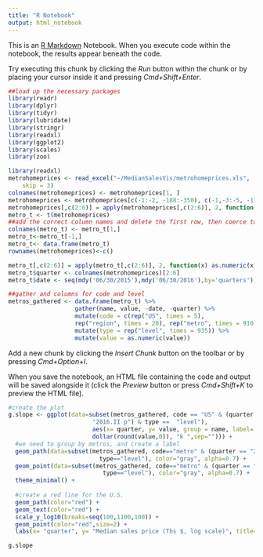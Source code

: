 ```yaml
---
title: "R Notebook"
output: html_notebook
---
```


This is an [R Markdown](http://rmarkdown.rstudio.com) Notebook. When you execute code within the notebook, the results appear beneath the code. 

Try executing this chunk by clicking the *Run* button within the chunk or by placing your cursor inside it and pressing *Cmd+Shift+Enter*. 


```r
##load up the necessary packages
library(readr)
library(dplyr)
library(tidyr)
library(lubridate)
library(stringr)
library(readxl)
library(ggplot2)
library(scales)
library(zoo)
```

```r
library(readxl)
metrohomeprices <- read_excel("~/MedianSalesVis/metrohomeprices.xls", 
    skip = 3)
colnames(metrohomeprices) <- metrohomeprices[1, ]
metrohomeprices <- metrohomeprices[c(-1:-2, -188:-350), c(-1,-3:-5, -11)]
metrohomeprices[,c(2:6)] = apply(metrohomeprices[,c(2:6)], 2, function(x) as.numeric(x))
metro_t <- t(metrohomeprices)
##add the correct column names and delete the first row, then coerce to a dataframe
colnames(metro_t) <- metro_t[1,]
metro_t<-metro_t[-1,]
metro_t<- data.frame(metro_t)
rownames(metrohomeprices)<-c()

metro_t[,c(2:6)] = apply(metro_t[,c(2:6)], 2, function(x) as.numeric(x))
metro_t$quarter <- colnames(metrohomeprices)[2:6]
metro_t$date <- seq(mdy('06/30/2015'),mdy('06/30/2016'),by='quarters')

##gather and columns for code and level
metros_gathered <- data.frame(metro_t) %>% 
                   gather(name, value, -date, -quarter) %>% 
                   mutate(code = c(rep("US", times = 5), 
                   rep("region", times = 20), rep("metro", times = 910))) %>% 
                   mutate(type = rep("level", times = 935)) %>% 
                   mutate(value = as.numeric(value))

```

Add a new chunk by clicking the *Insert Chunk* button on the toolbar or by pressing *Cmd+Option+I*.

When you save the notebook, an HTML file containing the code and output will be saved alongside it (click the *Preview* button or press *Cmd+Shift+K* to preview the HTML file).
```r

#create the plot
g.slope <- ggplot(data=subset(metros_gathered, code == "US" & (quarter == "2015.II" | quarter ==
                        "2016.II p") & type ==  "level"), 
                        aes(x= quarter, y= value, group = name, label= paste("", name, "\n", 
                        dollar(round(value,0)), "k ",sep=""))) +  
  #we need to group by metros, and create a label
  geom_path(data=subset(metros_gathered, code=="metro" & (quarter == "2015.II" | quarter =="2016.II p") &
                          type=="level"), color="gray", alpha=0.7) +
  geom_point(data=subset(metros_gathered, code=="metro" & (quarter == "2015.II" | quarter =="2016.II p")&
                           type=="level"), color="gray", alpha=0.7) + 
  theme_minimal() +
  
  #create a red line for the U.S.
  geom_path(color="red") + 
  geom_text(color="red") + 
  scale_y_log10(breaks=seq(100,1100,100)) +
  geom_point(color="red",size=2) +
  labs(x= "quarter", y= "Median sales price (Ths $, log scale)", title="Change in house prices 2015Q2 to 2016Q2")

g.slope

```

